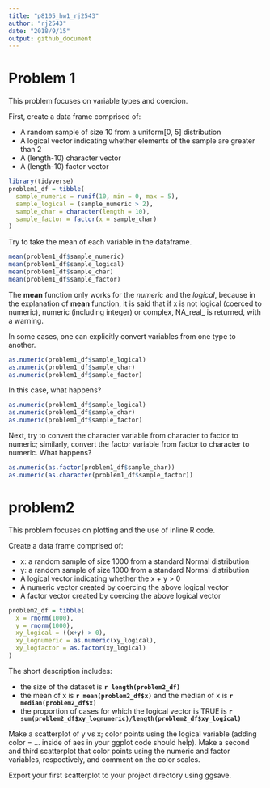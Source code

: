 ```yaml
---
title: "p8105_hw1_rj2543"
author: "rj2543"
date: "2018/9/15"
output: github_document
---
```


# Problem 1

This problem focuses on variable types and coercion.

First, create a data frame comprised of:

* A random sample of size 10 from a uniform[0, 5] distribution
* A logical vector indicating whether elements of the sample are greater than 2
* A (length-10) character vector
* A (length-10) factor vector

```r
library(tidyverse)
problem1_df = tibble(
  sample_numeric = runif(10, min = 0, max = 5),
  sample_logical = (sample_numeric > 2),
  sample_char = character(length = 10),
  sample_factor = factor(x = sample_char)
)
```

Try to take the mean of each variable in the dataframe. 

```r
mean(problem1_df$sample_numeric)
mean(problem1_df$sample_logical)
mean(problem1_df$sample_char)
mean(problem1_df$sample_factor)
```

The **mean** function only works for the *numeric* and the *logical*, because in the explanation of **mean** function, it is said that if x is not logical (coerced to numeric), numeric (including integer) or complex, NA_real_ is returned, with a warning.

In some cases, one can explicitly convert variables from one type to another.

```r
as.numeric(problem1_df$sample_logical)
as.numeric(problem1_df$sample_char)
as.numeric(problem1_df$sample_factor)
```

In this case, what happens?

```r
as.numeric(problem1_df$sample_logical)
as.numeric(problem1_df$sample_char)
as.numeric(problem1_df$sample_factor)
```


Next, try to convert the character variable from character to factor to numeric; similarly, convert the factor variable from factor to character to numeric. 
What happens?

```r
as.numeric(as.factor(problem1_df$sample_char))
as.numeric(as.character(problem1_df$sample_factor))
```

# problem2

This problem focuses on plotting and the use of inline R code.

Create a data frame comprised of:

* x: a random sample of size 1000 from a standard Normal distribution
* y: a random sample of size 1000 from a standard Normal distribution
* A logical vector indicating whether the x + y > 0
* A numeric vector created by coercing the above logical vector
* A factor vector created by coercing the above logical vector

```r
problem2_df = tibble(
  x = rnorm(1000),
  y = rnorm(1000),
  xy_logical = ((x+y) > 0),
  xy_lognumeric = as.numeric(xy_logical),
  xy_logfactor = as.factor(xy_logical)
)
```

The short description includes:

* the size of the dataset is **`r length(problem2_df)`**
* the mean of x is **`r mean(problem2_df$x)`** and the median of x is **`r median(problem2_df$x)`**
* the proportion of cases for which the logical vector is TRUE is **`r sum(problem2_df$xy_lognumeric)/length(problem2_df$xy_logical)`**

Make a scatterplot of y vs x; color points using the logical variable (adding color = ... inside of aes in your ggplot code should help). Make a second and third scatterplot that color points using the numeric and factor variables, respectively, and comment on the color scales.

Export your first scatterplot to your project directory using ggsave.